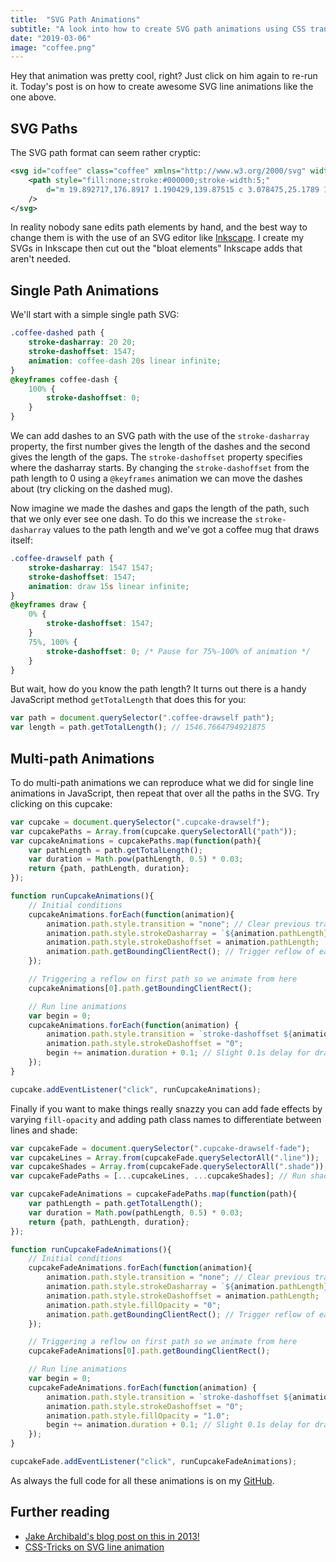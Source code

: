 ```yaml
---
title:  "SVG Path Animations"
subtitle: "A look into how to create SVG path animations using CSS transitions and a bit of JavaScript."
date: "2019-03-06"
image: "coffee.png"
---
```



<LogoDrawself />

Hey that animation was pretty cool, right? Just click on him again to re-run it. Today's post is on how to create awesome SVG line animations like the one above.

## SVG Paths
The SVG path format can seem rather cryptic:

```xml
<svg id="coffee" class="coffee" xmlns="http://www.w3.org/2000/svg" width="250" height="375" viewBox="0 0 250 375">
    <path style="fill:none;stroke:#000000;stroke-width:5;"
        d="m 19.892717,176.8917 1.190429,139.87515 c 3.078475,25.1789 11.076205,36.7905 41.069744,43.45065 21.81719,4.35025 40.50001,2.4318 60.11656,2.38085 29.56052,-2.41735 45.03841,-16.4321 47.61711,-41.06975 4.77735,-29.65355 -2.57891,-63.04595 2.3117,-95.7242 2.34095,-4.81735 1.6138,-10.7567 11.3782,-12.6047 4.893,-0.9099 8.9718,-0.73415 12.60465,0.035 7.01395,2.64455 11.4282,6.27795 13.7335,12.4634 2.27135,9.325 1.9101,18.65 1.04165,27.97505 -0.6871,6.0357 -2.34285,11.2697 -4.6129,15.32675 -5.56075,6.92775 -13.47125,11.10545 -19.3264,17.11985 -1.76685,2.77765 -1.1949,6.44065 -1.05965,9.21835 0.5008,3.07045 2.91735,4.2252 5.3569,5.3569 3.42525,0.73005 6.89725,1.2265 10.71385,0 7.5242,-2.499 12.99665,-7.5627 19.0468,-11.90425 4.9011,-5.3231 8.77275,-12.36185 12.4995,-19.64205 3.12195,-6.4744 3.27535,-14.4331 4.1665,-22.0229 -0.119,-7.5046 -0.4315,-14.9127 -1.33925,-22.02295 -4.8731,-19.68355 -18.54195,-35.8845 -38.54005,-39.28405 -5.1125,-0.42 -11.90225,0.1125 -20.622,-1.12135 -5.4145,-2.00515 -6.06795,-5.30365 -6.1265,-8.78685 0.78285,-7.14255 -0.6129,-14.4956 -4.20258,-21.63815 -6.66151,-9.72085 -18.17041,-13.45375 -31.54633,-14.88035 -22.53748,-3.28225 -43.72335,-3.05035 -64.28306,-1.1904 -9.30141,0.7866 -18.504954,1.1328 -28.570254,5.3569 -2.97607,1.27915 -5.95214,2.72185 -8.9282,5.95215 -1.224895,4.1665 -1.133765,8.333 2.38085,12.4995 7.77138,5.5689 15.83991,9.5035 24.403764,10.71385 15.9467,2.91015 32.12713,5.0412 49.25393,4.01765 13.53319,-1.55345 27.199,-2.84165 37.64724,-10.565 7.41696,-3.9148 9.57699,-9.80095 10.71385,-16.0708 -1.1491,-6.68715 -2.97648,-13.34485 -13.0947,-19.64205 -10.03057,-6.67185 -20.92652,-10.1706 -32.14153,-12.4995 -17.96892,-2.87915 -35.80275,-1.9664 -52.974,-4.46395 -16.962344,-2.0638 -17.978594,-7.64395 -17.558814,-14.582746 -1.55086,-4.59945 7.83395,-12.36765 13.68992,-12.2019 10.898904,-1.20005 22.995044,-2.5708 38.986494,-1.488 10.18657,2.1145 20.57079,4.03135 31.54631,5.3569 19.23428,-1.2312 23.56941,-6.5704 24.40375,-12.4995 0.76904,-5.48375 0.84257,-11.20525 -4.16649,-17.856405 -3.3469,-3.83015 -8.16664,-6.482 -15.47555,-7.14255 -25.80935,-0.76405 -51.29432,5.6476 -79.758614,5.95215 -18.34454,-0.4225 -32.777509,-4.74995 -38.837699,-15.4756 -0.686105,-6.3489 -1.214195,-12.99545 7.737779,-19.3444 7.163605,-5.637 17.07073,-10.58535 28.9326,-12.3071"
    />
</svg>
```

In reality nobody sane edits path elements by hand, and the best way to change them is with the use of an SVG editor like <a class="blueLink" href="https://inkscape.org/">Inkscape</a>. I create my SVGs in Inkscape then cut out the "bloat elements" Inkscape adds that aren't needed.

## Single Path Animations
We'll start with a simple single path SVG:

<div className={commonStyle.halfWidthContainer}>
    <div className={commonStyle.halfWidthLeft}>
        <Coffee />
    </div>
    <div className={commonStyle.halfWidthRight}>
        <CoffeeDashed />
    </div>
</div>

```css
.coffee-dashed path {
    stroke-dasharray: 20 20;
    stroke-dashoffset: 1547;
    animation: coffee-dash 20s linear infinite;
}
@keyframes coffee-dash {
    100% {
        stroke-dashoffset: 0;
    }
}
```

We can add dashes to an SVG path with the use of the `stroke-dasharray` property, the first number gives the length of the dashes and the second gives the length of the gaps. The `stroke-dashoffset` property specifies where the dasharray starts. By changing the `stroke-dashoffset` from the path length to 0 using a `@keyframes` animation we can move the dashes about (try clicking on the dashed mug). 


Now imagine we made the dashes and gaps the length of the path, such that we only ever see one dash. To do this we increase the  `stroke-dasharray` values to the path length and we've got a coffee mug that draws itself:

<CoffeeDrawself />


```css
.coffee-drawself path {
    stroke-dasharray: 1547 1547;
    stroke-dashoffset: 1547;
    animation: draw 15s linear infinite;
}
@keyframes draw {
    0% {
        stroke-dashoffset: 1547;
    }
    75%, 100% {
        stroke-dashoffset: 0; /* Pause for 75%-100% of animation */
    }
}
```

But wait, how do you know the path length? It turns out there is a handy JavaScript method `getTotalLength` that does this for you:

```javascript
var path = document.querySelector(".coffee-drawself path");
var length = path.getTotalLength(); // 1546.7664794921875
```

## Multi-path Animations

To do multi-path animations we can reproduce what we did for single line animations in JavaScript, then repeat that over all the paths in the SVG. Try clicking on this cupcake:

<CupcakeDrawself />

```javascript
var cupcake = document.querySelector(".cupcake-drawself");
var cupcakePaths = Array.from(cupcake.querySelectorAll("path"));
var cupcakeAnimations = cupcakePaths.map(function(path){
    var pathLength = path.getTotalLength();
    var duration = Math.pow(pathLength, 0.5) * 0.03;
    return {path, pathLength, duration};
});

function runCupcakeAnimations(){
    // Initial conditions
    cupcakeAnimations.forEach(function(animation){
        animation.path.style.transition = "none"; // Clear previous transition => fast removal
        animation.path.style.strokeDasharray = `${animation.pathLength} ${animation.pathLength}`;
        animation.path.style.strokeDashoffset = animation.pathLength;
        animation.path.getBoundingClientRect(); // Trigger reflow of each path
    });

    // Triggering a reflow on first path so we animate from here
    cupcakeAnimations[0].path.getBoundingClientRect();

    // Run line animations
    var begin = 0;
    cupcakeAnimations.forEach(function(animation) {
        animation.path.style.transition = `stroke-dashoffset ${animation.duration}s ${begin}s ease-in-out`;
        animation.path.style.strokeDashoffset = "0";
        begin += animation.duration + 0.1; // Slight 0.1s delay for drawing effect
    });
}

cupcake.addEventListener("click", runCupcakeAnimations);
```

Finally if you want to make things really snazzy you can add fade effects by varying `fill-opacity` and adding path class names to differentiate between lines and shade:

<CupcakeDrawselfFade />

```javascript
var cupcakeFade = document.querySelector(".cupcake-drawself-fade");
var cupcakeLines = Array.from(cupcakeFade.querySelectorAll(".line"));
var cupcakeShades = Array.from(cupcakeFade.querySelectorAll(".shade"));
var cupcakeFadePaths = [...cupcakeLines, ...cupcakeShades]; // Run shades last.

var cupcakeFadeAnimations = cupcakeFadePaths.map(function(path){
    var pathLength = path.getTotalLength();
    var duration = Math.pow(pathLength, 0.5) * 0.03;
    return {path, pathLength, duration};
});

function runCupcakeFadeAnimations(){
    // Initial conditions
    cupcakeFadeAnimations.forEach(function(animation){
        animation.path.style.transition = "none"; // Clear previous transition => fast removal
        animation.path.style.strokeDasharray = `${animation.pathLength} ${animation.pathLength}`;
        animation.path.style.strokeDashoffset = animation.pathLength;
        animation.path.style.fillOpacity = "0";
        animation.path.getBoundingClientRect(); // Trigger reflow of each path
    });

    // Triggering a reflow on first path so we animate from here
    cupcakeFadeAnimations[0].path.getBoundingClientRect();

    // Run line animations
    var begin = 0;
    cupcakeFadeAnimations.forEach(function(animation) {
        animation.path.style.transition = `stroke-dashoffset ${animation.duration}s ${begin}s ease-in-out, fill-opacity ${animation.duration}s ${begin}s ease-in-out`;
        animation.path.style.strokeDashoffset = "0";
        animation.path.style.fillOpacity = "1.0";
        begin += animation.duration + 0.1; // Slight 0.1s delay for drawing effect
    });
}

cupcakeFade.addEventListener("click", runCupcakeFadeAnimations);
```

As always the full code for all these animations is on my <a href="https://github.com/george-pearson" class="blueLink">GitHub</a>.

## Further reading
* <a class="blueLink" href="https://jakearchibald.com/2013/animated-line-drawing-svg/">Jake Archibald's blog post on this in 2013!</a>
* <a class="blueLink" href="https://css-tricks.com/svg-line-animation-works/">CSS-Tricks on SVG line animation</a>